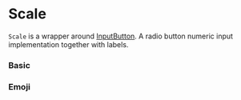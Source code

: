 
# Scale

`Scale` is a wrapper around [InputButton](/?path=/docs/components-inputbutton--basic). A radio button numeric input implementation together with labels.

### Basic

<Canvas>
    <Story id="components-scale--basic" />
</Canvas>

### Emoji

<Canvas>
    <Story id="components-scale--emoji" />
</Canvas>

<ArgsTable of={Scale} />
